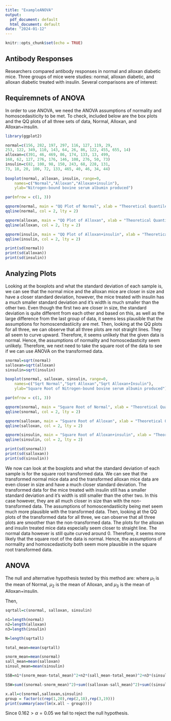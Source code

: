 ```yaml
---
title: "ExampleANOVA"
output:
  pdf_document: default
  html_document: default
date: "2024-01-12"
---
```


```r
knitr::opts_chunk$set(echo = TRUE)
```

## Antibody Responses

Researchers compared antibody responses in normal and alloxan diabetic mice. Three groups of mice were studies: normal, alloxan diabetic, and alloxan 
diabetic treated with insulin. Several comparisons are of interest: 
	\begin{itemize}
		\item Does the antibody response of alloxan diabetic mice differ from the antibody response of normal mice?
		\item Does treating alloxan diabetic mice with insulin affect their antibody response?
		\item Does the antibody response of alloxan diabetic mice treated with insulin differ from the antibody response of normal mice?
	\end{itemize}
	
	
## Requiremnets of ANOVA


In order to use ANOVA, we need the ANOVA assumptions of normality and homoscedasiticity to be met. To check, included below are the box plots and the
QQ plots of all three sets of data, Normal, Alloxan, and Alloxan+insulin. 


```r
library(ggplot2)

normal=c(156, 282, 197, 297, 116, 127, 119, 29, 
253, 122, 349, 110, 143, 64, 26, 86, 122, 455, 655, 14)
alloxan=c(391, 46, 469, 86, 174, 133, 13, 499,
168, 62, 127, 276, 176, 146, 108, 276, 50, 73)
insulin=c(82, 100, 98, 150, 243, 68, 228, 131,
73, 18, 20, 100, 72, 133, 465, 40, 46, 34, 44)
    
boxplot(normal, alloxan, insulin, range=0, 
    names=c("Normal","Alloxan","Alloxan+insulin"),
    ylab="Nitrogen-bound bovine serum albumin produced")

par(mfrow = c(1, 3))

qqnorm(normal, main = "QQ Plot of Normal", xlab = "Theoretical Quantiles", ylab = "Sample Quantiles")
qqline(normal, col = 2, lty = 2) 

qqnorm(alloxan, main = "QQ Plot of Alloxan", xlab = "Theoretical Quantiles", ylab = "Sample Quantiles")
qqline(alloxan, col = 2, lty = 2) 

qqnorm(insulin, main = "QQ Plot of Alloxan+insulin", xlab = "Theoretical Quantiles", ylab = "Sample Quantiles")
qqline(insulin, col = 2, lty = 2) 

print(sd(normal))
print(sd(alloxan))
print(sd(insulin))

```

## Analyzing Plots

Looking at the boxplots and what the standard deviation of each sample is, we can see that the normal mice and the alloxan mice are closer in size and have 
a closer standard deviation, however, the mice treated with insulin has a much smaller standard deviation and it's width is much smaller than the other two. 
Even though the first two are closer in size, the standard deviation is quite different from each other and based on this, as well as the large difference 
from the last group of data, it seems less plausible that the assumptions for homoscendastiicity are met. Then, looking at the QQ plots for all three, we can 
observe that all three plots are not straight lines. They all seem to curve upward. Therefore, it seems unlikely that the given data is normal. Hence, the 
assumptions of normality and homoscedasticity seem unlikely. Therefore, we next need to take the square root of the data to see if we can use ANOVA on the 
transformed data.


```r
snormal=sqrt(normal)
salloxan=sqrt(alloxan)
sinsulin=sqrt(insulin)

boxplot(snormal, salloxan, sinsulin, range=0, 
    names=c("Sqrt Normal","Sqrt Alloxan","Sqrt Alloxan+Insulin"),
    ylab="Square Root of Nitrogen-bound bovine serum albumin produced")

par(mfrow = c(1, 3))

qqnorm(snormal, main = "Square Root of Normal", xlab = "Theoretical Quantiles", ylab = "Sample Quantiles")
qqline(snormal, col = 2, lty = 2) 

qqnorm(salloxan, main = "Square Root of Alloxan", xlab = "Theoretical Quantiles", ylab = "Sample Quantiles")
qqline(salloxan, col = 2, lty = 2) 

qqnorm(sinsulin, main = "Square Root of Alloxan+insulin", xlab = "Theoretical Quantiles", ylab = "Sample Quantiles")
qqline(sinsulin, col = 2, lty = 2) 

print(sd(snormal))
print(sd(salloxan))
print(sd(sinsulin))
```
We now can look at the boxplots and what the standard deviation of each sample is for the square root transformed data. We can see that the transformed 
normal mice data and the transformed alloxan mice data are even closer in size and have a much closer standard deviation. The transformed data for the mice 
treated with insulin still has a smaller standard deviation and it's width is still smaller than the other two. In this case however, they are all much closer 
in size than with the non-transformed data. The assumptions of homoscendastiicity being met seem much more plausible with the transformed data. Then, looking
at the QQ plots of the transformed data for all three, we can observe that all three plots are smoother than the non-transformed data. The plots for the
alloxan and insulin treated mice data especially seem closer to straight line. The normal data however is still quite curved around 0. Therefore, it seems 
more likely that the square root of the data is normal. Hence, the assumptions of normality and homoscedasticity both seem more plausible in the square root
transformed data.


## ANOVA 

 The null and alternative hypothesis tested by this method are:
 \begin{align*}
     H_0 &: \mu_1=\mu_2=\mu_3 \\
     H_1 &: \ \text{at least one of the population means are not equal}
 \end{align*}
 where $\mu_1$ is the mean of Normal, $\mu_2$ is the mean of Alloxan, and $\mu_3$ is the mean of Alloxan+insulin. 
 
Then,

```r
sqrtall=c(snormal, salloxan, sinsulin)

n1=length(normal)
n2=length(alloxan)
n3=length(insulin)

N=length(sqrtall)

total_mean=mean(sqrtall)

snorm_mean=mean(snormal)
sall_mean=mean(salloxan)
sinsul_mean=mean(sinsulin)

SSB=n1*(snorm_mean-total_mean)^2+n2*(sall_mean-total_mean)^2+n3*(sinsul_mean-total_mean)^2

SSW=sum((snormal-snorm_mean)^2)+sum((salloxan-sall_mean)^2)+sum((sinsulin-sinsul_mean)^2)

x.all=c(snormal,salloxan,sinsulin)
group = factor(c(rep(1,20),rep(2,18),rep(3,19)))
print(summary(aov(lm(x.all ~ group))))
```

Since $0.162 > \alpha=0.05$ we fail to reject the null hypothesis.


